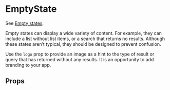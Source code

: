 
<Meta title="Candidates/EmptyState" component={EmptyState} />

# EmptyState

See [Empty states](https://material.io/design/communication/empty-states.html#content).

Empty states can display a wide variety of content. For example, they can include a list without list items, or a search that returns no results. Although these states aren’t typical, they should be designed to prevent confusion.

Use the `logo` prop to provide an image as a hint to the type of result or query that has returned without any results. It is an opportunity to add branding to your app.

<Canvas>
  <Story name="default">
    <EmptyState logo="https://camo.githubusercontent.com/780baf6891db366629c84e127a7a8717baaac868/68747470733a2f2f636f6d6d69747465642e736f6674776172652f4c6f676f2e737667" />
  </Story>
</Canvas>

## Props

<ArgsTable of={EmptyState} />
